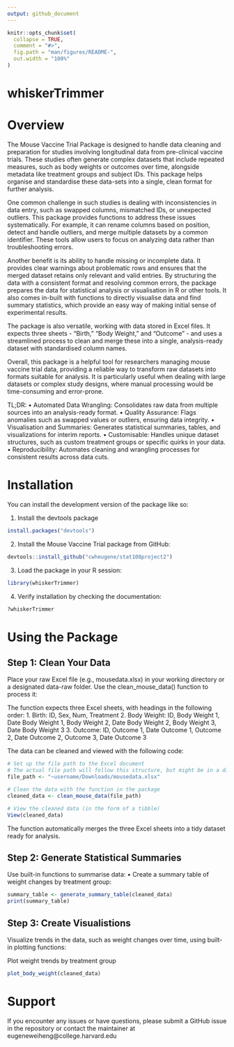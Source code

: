 ```yaml
---
output: github_document
---
```


<!-- README.md is generated from README.Rmd. Please edit that file -->

```r
knitr::opts_chunk$set(
  collapse = TRUE,
  comment = "#>",
  fig.path = "man/figures/README-",
  out.width = "100%"
)
```

# whiskerTrimmer

<!-- badges: start -->
<!-- badges: end -->

# Overview

The Mouse Vaccine Trial Package is designed to handle data cleaning and preparation for studies involving longitudinal data from pre-clinical vaccine trials. These studies often generate complex datasets that include repeated measures, such as body weights or outcomes over time, alongside metadata like treatment groups and subject IDs. This package helps organise and standardise these data-sets into a single, clean format for further analysis.

One common challenge in such studies is dealing with inconsistencies in data entry, such as swapped columns, mismatched IDs, or unexpected outliers. This package provides functions to address these issues systematically. For example, it can rename columns based on position, detect and handle outliers, and merge multiple datasets by a common identifier. These tools allow users to focus on analyzing data rather than troubleshooting errors.

Another benefit is its ability to handle missing or incomplete data. It provides clear warnings about problematic rows and ensures that the merged dataset retains only relevant and valid entries. By structuring the data with a consistent format and resolving common errors, the package prepares the data for statistical analysis or visualisation in R or other tools. It also comes in-built with functions to directly visualise data and find summary statistics, which provide an easy way of making initial sense of experimental results.

The package is also versatile, working with data stored in Excel files. It expects three sheets - “Birth,” “Body Weight,” and “Outcome” - and uses a streamlined process to clean and merge these into a single, analysis-ready dataset with standardised column names.

Overall, this package is a helpful tool for researchers managing mouse vaccine trial data, providing a reliable way to transform raw datasets into formats suitable for analysis. It is particularly useful when dealing with large datasets or complex study designs, where manual processing would be time-consuming and error-prone.

TL;DR:
	•	Automated Data Wrangling: Consolidates raw data from multiple sources into an analysis-ready format.
	•	Quality Assurance: Flags anomalies such as swapped values or outliers, ensuring data integrity.
	•	Visualisation and Summaries: Generates statistical summaries, tables, and visualizations for interim reports.
	•	Customisable: Handles unique dataset structures, such as custom treatment groups or specific quirks in your data.
	•	Reproducibility: Automates cleaning and wrangling processes for consistent results across data cuts.
	

# Installation

You can install the development version of the package like so:

1. Install the devtools package

```r
install.packages("devtools")
```

2. Install the Mouse Vaccine Trial package from GitHub:

```r
devtools::install_github("cwheugene/stat108project2")
```

3. Load the package in your R session:

```r
library(whiskerTrimmer)
```

4. Verify installation by checking the documentation:

```r
?whiskerTrimmer
```


# Using the Package
## Step 1: Clean Your Data

Place your raw Excel file (e.g., mousedata.xlsx) in your working directory or a designated data-raw folder. Use the clean_mouse_data() function to process it:

The function expects three Excel sheets, with headings in the following order:
  1. Birth: ID, Sex, Num, Treatment
  2. Body Weight: ID, Body Weight 1, Date Body Weight 1, Body Weight 2, Date Body Weight 2,
                  Body Weight 3, Date Body Weight 3
  3. Outcome: ID, Outcome 1, Date Outcome 1, Outcome 2, Date Outcome 2, 
              Outcome 3, Date Outcome 3

The data can be cleaned and viewed with the following code:

```r

# Set up the file path to the Excel document
# The actual file path will follow this structure, but might be in a different location.
file_path <- "~username/Downloads/mousedata.xlsx"

# Clean the data with the function in the package
cleaned_data <- clean_mouse_data(file_path)

# View the cleaned data (in the form of a tibble)
View(cleaned_data)
```

The function automatically merges the three Excel sheets into a tidy dataset ready for analysis.

## Step 2: Generate Statistical Summaries

Use built-in functions to summarise data:
	•	Create a summary table of weight changes by treatment group:

```r
summary_table <- generate_summary_table(cleaned_data)
print(summary_table)
```


## Step 3: Create Visualistions

Visualize trends in the data, such as weight changes over time, using built-in plotting functions:

Plot weight trends by treatment group

```r
plot_body_weight(cleaned_data)
```

# Support

If you encounter any issues or have questions, please submit a GitHub issue in the repository or contact the maintainer at eugeneweiheng@college.harvard.edu
